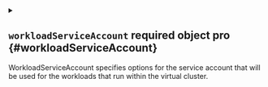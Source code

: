 
<details className="config-field" data-expandable="true">
<summary>

## `workloadServiceAccount` <span className="config-field-required" data-required="false">required</span> <span className="config-field-type">object</span> <span className="config-field-default"></span> <span className="config-field-enum"></span> <span data-pro="false" className="config-field-pro">pro</span> {#workloadServiceAccount}

WorkloadServiceAccount specifies options for the service account that will be used for the workloads that run within the virtual cluster.

</summary>




<details className="config-field" data-expandable="false" open>
<summary>

### `enabled` <span className="config-field-required" data-required="false">required</span> <span className="config-field-type">boolean</span> <span className="config-field-default"></span> <span className="config-field-enum"></span> <span data-pro="false" className="config-field-pro">pro</span> {#workloadServiceAccount-enabled}

Enabled specifies if the service account for the workloads should get deployed.

</summary>



</details>



<details className="config-field" data-expandable="false" open>
<summary>

### `name` <span className="config-field-required" data-required="false">required</span> <span className="config-field-type">string</span> <span className="config-field-default"></span> <span className="config-field-enum"></span> <span data-pro="false" className="config-field-pro">pro</span> {#workloadServiceAccount-name}

Name specifies what name to use for the service account for the virtual cluster workloads.

</summary>



</details>



<details className="config-field" data-expandable="true">
<summary>

### `imagePullSecrets` <span className="config-field-required" data-required="false">required</span> <span className="config-field-type">object[]</span> <span className="config-field-default"></span> <span className="config-field-enum"></span> <span data-pro="false" className="config-field-pro">pro</span> {#workloadServiceAccount-imagePullSecrets}

ImagePullSecrets defines extra image pull secrets for the workload service account.

</summary>




<details className="config-field" data-expandable="false" open>
<summary>

#### `name` <span className="config-field-required" data-required="false">required</span> <span className="config-field-type">string</span> <span className="config-field-default"></span> <span className="config-field-enum"></span> <span data-pro="false" className="config-field-pro">pro</span> {#workloadServiceAccount-imagePullSecrets-name}

Name of the image pull secret to use.

</summary>



</details>


</details>



<details className="config-field" data-expandable="false" open>
<summary>

### `annotations` <span className="config-field-required" data-required="false">required</span> <span className="config-field-type">object</span> <span className="config-field-default"></span> <span className="config-field-enum"></span> <span data-pro="false" className="config-field-pro">pro</span> {#workloadServiceAccount-annotations}

Annotations are extra annotations for this resource.

</summary>



</details>



<details className="config-field" data-expandable="false" open>
<summary>

### `labels` <span className="config-field-required" data-required="false">required</span> <span className="config-field-type">object</span> <span className="config-field-default"></span> <span className="config-field-enum"></span> <span data-pro="false" className="config-field-pro">pro</span> {#workloadServiceAccount-labels}

Labels are extra labels for this resource.

</summary>



</details>


</details>
